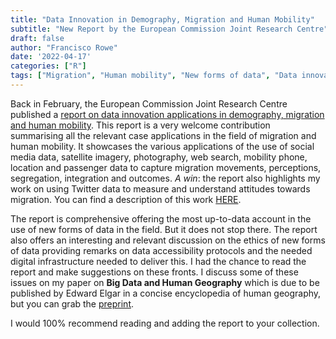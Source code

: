 ```yaml
---
title: "Data Innovation in Demography, Migration and Human Mobility"
subtitle: "New Report by the European Commission Joint Research Centre"
draft: false
author: "Francisco Rowe"
date: '2022-04-17'
categories: ["R"]
tags: ["Migration", "Human mobility", "New forms of data", "Data innovation", "Twitter", "Machine learning"]
---
```


Back in February, the European Commission Joint Research Centre published a [report on data innovation applications in demography, migration and human mobility](https://op.europa.eu/s/v10H). This report is a very welcome contribution summarising all the relevant case applications in the field of migration and human mobility. It showcases the various applications of the use of social media data, satellite imagery, photography, web search, mobility phone, location and passenger data to capture migration movements, perceptions, segregation, integration and outcomes. *A win*: the report also highlights my work on using Twitter data to measure and understand attitudes towards migration. You can find a description of this work [HERE](https://www.franciscorowe.com/project/bigdata_perception/).

The report is comprehensive offering the most up-to-data account in the use of new forms of data in the field. But it does not stop there. The report also offers an interesting and relevant discussion on the ethics of new forms of data providing remarks on data accessibility protocols and the needed digital infrastructure needed to deliver this. I had the chance to read the report and make suggestions on these fronts. I discuss some of these issues on my paper on **Big Data and Human Geography** which is due to be published by Edward Elgar in a concise encyclopedia of human geography, but you can grab the [preprint](https://doi.org/10.31235/osf.io/phz3e).

I would 100% recommend reading and adding the report to your collection. 

